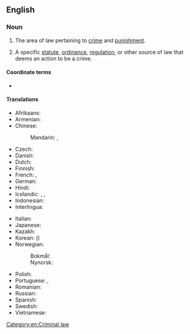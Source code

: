 {{also|criminal-law}}
==English==
{{wikipedia}}

===Noun===
{{en-noun|~}}

# {{lb|en|legal}} The area of law pertaining to [[crime]] and [[punishment]].
# {{lb|en|legal}} A specific [[statute]], [[ordinance]], [[regulation]], or other source of law that deems an action to be a crime.

====Coordinate terms====
* {{l|en|civil law}}

====Translations====
{{trans-top|area of law}}
* Afrikaans: {{t|af|strafreg}}
* Armenian: {{t+|hy|քրեական իրավունք}}
* Chinese:
*: Mandarin: {{t+|cmn|刑法|tr=xíngfǎ|sc=Hani}}, {{t+|cmn|刑事法|tr=xíngshìfǎ|sc=Hani}}
* Czech: {{t|cs|trestní právo|n}}
* Danish: {{t|da|strafferet|c}}
* Dutch: {{t+|nl|strafrecht|n}}
* Finnish: {{t+|fi|rikosoikeus}}
* French: {{t+|fr|droit pénal|m}}, {{t|fr|droit criminel|m}}
* German: {{t+|de|Strafrecht|n}}
* Hindi: {{t|hi|अपराधिक कानून}}
* Icelandic: {{t|is|hegningarlög|n-p}}, {{t|is|refsilög|n-p}}, {{t|is|refsiréttur|m}}
* Indonesian: {{t+|id|hukum pidana}}
* Interlingua: {{t|ia|derecto criminal}}
{{trans-mid}}
* Italian: {{t+|it|diritto penale}}
* Japanese: {{t+|ja|刑法|tr=[[けいほう]] keihō|sc=Jpan}}
* Kazakh: {{t|kk|қылмыстық құқық}}
* Korean: {{t+|ko|형법}} ({{t+|ko|刑法}})
* Norwegian:
*: Bokmål: {{t|nb|strafferett|m}}
*: Nynorsk: {{t|nn|strafferett|m}}
* Polish: {{t+|pl|prawo karne|n}}
* Portuguese: {{t+|pt|direito penal|m}}, {{t|pt|direito criminal|m}}
* Romanian: {{t|ro|dreptul penal}}
* Russian: {{t|ru|уголо́вное пра́во|n}}
* Spanish: {{t|es|derecho penal|m}}
* Swedish: {{t|sv|straffrätt}}
* Vietnamese: {{t|vi|luật hình sự}}
{{trans-bottom}}

[[Category:en:Criminal law]]